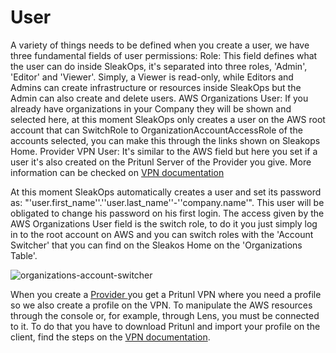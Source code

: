 
# User

A variety of things needs to be defined when you create a user, we have three fundamental fields of user permissions:
Role: This field defines what the user can do inside SleakOps, it's separated into three roles, 'Admin', 'Editor' and 'Viewer'. Simply, a Viewer is read-only, while Editors and Admins can create infrastructure or resources inside SleakOps but the Admin can also create and delete users. 
AWS Organizations User: If you already have organizations in your Company they will be shown and selected here, at this moment SleakOps only creates a user on the AWS root account that can SwitchRole to OrganizationAccountAccessRole of the accounts selected, you can make this through the links shown on Sleakops Home.
Provider VPN User: It's similar to the AWS field but here you set if a user it's also created on the Pritunl Server of the Provider you give. More information can be checked on [VPN documentation](/vpn.mdx)

At this moment SleakOps automatically creates a user and set its password as: "'user.first_name''.''user.last_name''-''company.name'". This user will be obligated to change his password on his first login.
The access given by the AWS Organizations User field is the switch role, to do it you just simply log in to the root account on AWS and you can switch roles with the 'Account Switcher' that you can find on the Sleakos Home on the 'Organizations Table'.

<Zoom overlayBgColorEnd="rgba(255, 255, 255, 0.8)">
  <img src="/img/users/organizations-account-switcher.png" alt="organizations-account-switcher" />
</Zoom>


When you create a [Provider ](/provider/index.mdx) you get a Pritunl VPN where you need a profile so we also create a profile on the VPN. To manipulate the AWS resources through the console or, for example, through Lens, you must be connected to it. To do that you have to download Pritunl and import your profile on the client, find the steps on the [VPN documentation](/vpn.mdx).

<!-- - Como se le gestioanr el acceso a un cluster? -->
<!-- - El acceso a la vpn? -->
<!-- - El acceso a la consola de aws? -->
